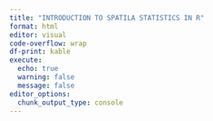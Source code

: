 ```yaml
---
title: "INTRODUCTION TO SPATILA STATISTICS IN R"
format: html
editor: visual
code-overflow: wrap
df-print: kable
execute: 
  echo: true
  warning: false
  message: false
editor_options: 
  chunk_output_type: console
---
```


## 
